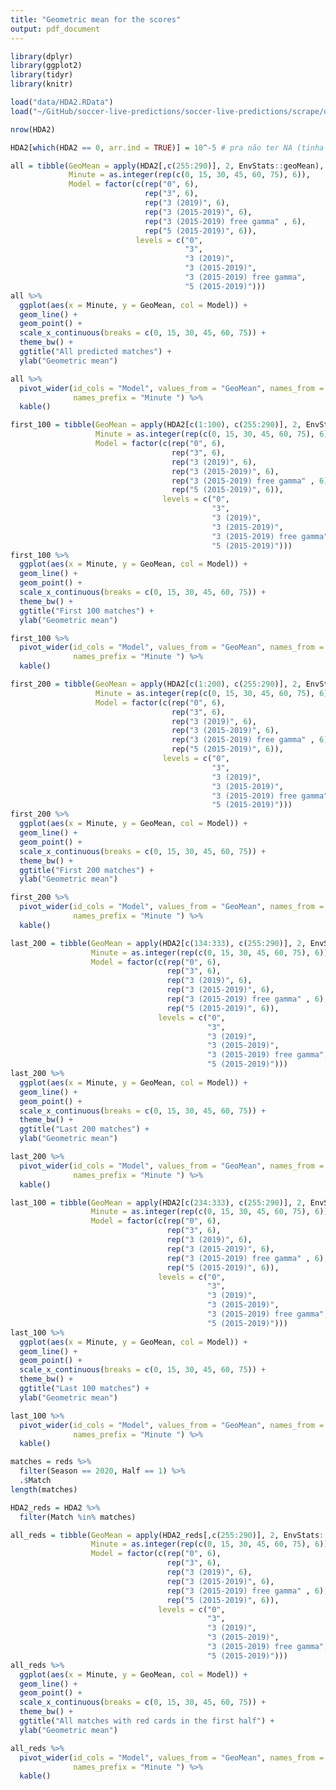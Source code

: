 ```yaml
---
title: "Geometric mean for the scores"
output: pdf_document
---
```


```r
library(dplyr)
library(ggplot2)
library(tidyr)
library(knitr)

load("data/HDA2.RData")
load("~/GitHub/soccer-live-predictions/soccer-live-predictions/scrape/data/reds.RData")

nrow(HDA2)
```
```r
HDA2[which(HDA2 == 0, arr.ind = TRUE)] = 10^-5 # pra não ter NA (tinha em dois casos)
```

```r
all = tibble(GeoMean = apply(HDA2[,c(255:290)], 2, EnvStats::geoMean),
             Minute = as.integer(rep(c(0, 15, 30, 45, 60, 75), 6)),
             Model = factor(c(rep("0", 6), 
                              rep("3", 6),
                              rep("3 (2019)", 6),
                              rep("3 (2015-2019)", 6),
                              rep("3 (2015-2019) free gamma" , 6),
                              rep("5 (2015-2019)", 6)),
                            levels = c("0", 
                                       "3", 
                                       "3 (2019)",
                                       "3 (2015-2019)",
                                       "3 (2015-2019) free gamma",
                                       "5 (2015-2019)"))) 
all %>%
  ggplot(aes(x = Minute, y = GeoMean, col = Model)) +
  geom_line() +
  geom_point() +
  scale_x_continuous(breaks = c(0, 15, 30, 45, 60, 75)) +
  theme_bw() +
  ggtitle("All predicted matches") +
  ylab("Geometric mean")

all %>%
  pivot_wider(id_cols = "Model", values_from = "GeoMean", names_from = "Minute",
              names_prefix = "Minute ") %>%
  kable()
```

```r
first_100 = tibble(GeoMean = apply(HDA2[c(1:100), c(255:290)], 2, EnvStats::geoMean),
                   Minute = as.integer(rep(c(0, 15, 30, 45, 60, 75), 6)),
                   Model = factor(c(rep("0", 6), 
                                    rep("3", 6),
                                    rep("3 (2019)", 6),
                                    rep("3 (2015-2019)", 6),
                                    rep("3 (2015-2019) free gamma" , 6),
                                    rep("5 (2015-2019)", 6)),
                                  levels = c("0", 
                                             "3", 
                                             "3 (2019)",
                                             "3 (2015-2019)",
                                             "3 (2015-2019) free gamma",
                                             "5 (2015-2019)"))) 
first_100 %>%
  ggplot(aes(x = Minute, y = GeoMean, col = Model)) +
  geom_line() +
  geom_point() +
  scale_x_continuous(breaks = c(0, 15, 30, 45, 60, 75)) +
  theme_bw() +
  ggtitle("First 100 matches") +
  ylab("Geometric mean")

first_100 %>%
  pivot_wider(id_cols = "Model", values_from = "GeoMean", names_from = "Minute",
              names_prefix = "Minute ") %>%
  kable()
```

```r
first_200 = tibble(GeoMean = apply(HDA2[c(1:200), c(255:290)], 2, EnvStats::geoMean),
                   Minute = as.integer(rep(c(0, 15, 30, 45, 60, 75), 6)),
                   Model = factor(c(rep("0", 6), 
                                    rep("3", 6),
                                    rep("3 (2019)", 6),
                                    rep("3 (2015-2019)", 6),
                                    rep("3 (2015-2019) free gamma" , 6),
                                    rep("5 (2015-2019)", 6)),
                                  levels = c("0", 
                                             "3", 
                                             "3 (2019)",
                                             "3 (2015-2019)",
                                             "3 (2015-2019) free gamma",
                                             "5 (2015-2019)"))) 
first_200 %>%
  ggplot(aes(x = Minute, y = GeoMean, col = Model)) +
  geom_line() +
  geom_point() +
  scale_x_continuous(breaks = c(0, 15, 30, 45, 60, 75)) +
  theme_bw() +
  ggtitle("First 200 matches") +
  ylab("Geometric mean")

first_200 %>%
  pivot_wider(id_cols = "Model", values_from = "GeoMean", names_from = "Minute",
              names_prefix = "Minute ") %>%
  kable()
```

```r
last_200 = tibble(GeoMean = apply(HDA2[c(134:333), c(255:290)], 2, EnvStats::geoMean),
                  Minute = as.integer(rep(c(0, 15, 30, 45, 60, 75), 6)),
                  Model = factor(c(rep("0", 6), 
                                   rep("3", 6),
                                   rep("3 (2019)", 6),
                                   rep("3 (2015-2019)", 6),
                                   rep("3 (2015-2019) free gamma" , 6),
                                   rep("5 (2015-2019)", 6)),
                                 levels = c("0", 
                                            "3", 
                                            "3 (2019)",
                                            "3 (2015-2019)",
                                            "3 (2015-2019) free gamma",
                                            "5 (2015-2019)"))) 
last_200 %>%
  ggplot(aes(x = Minute, y = GeoMean, col = Model)) +
  geom_line() +
  geom_point() +
  scale_x_continuous(breaks = c(0, 15, 30, 45, 60, 75)) +
  theme_bw() +
  ggtitle("Last 200 matches") +
  ylab("Geometric mean")

last_200 %>%
  pivot_wider(id_cols = "Model", values_from = "GeoMean", names_from = "Minute",
              names_prefix = "Minute ") %>%
  kable()
```

```r
last_100 = tibble(GeoMean = apply(HDA2[c(234:333), c(255:290)], 2, EnvStats::geoMean),
                  Minute = as.integer(rep(c(0, 15, 30, 45, 60, 75), 6)),
                  Model = factor(c(rep("0", 6), 
                                   rep("3", 6),
                                   rep("3 (2019)", 6),
                                   rep("3 (2015-2019)", 6),
                                   rep("3 (2015-2019) free gamma" , 6),
                                   rep("5 (2015-2019)", 6)),
                                 levels = c("0", 
                                            "3", 
                                            "3 (2019)",
                                            "3 (2015-2019)",
                                            "3 (2015-2019) free gamma",
                                            "5 (2015-2019)"))) 
last_100 %>%
  ggplot(aes(x = Minute, y = GeoMean, col = Model)) +
  geom_line() +
  geom_point() +
  scale_x_continuous(breaks = c(0, 15, 30, 45, 60, 75)) +
  theme_bw() +
  ggtitle("Last 100 matches") +
  ylab("Geometric mean")

last_100 %>%
  pivot_wider(id_cols = "Model", values_from = "GeoMean", names_from = "Minute",
              names_prefix = "Minute ") %>%
  kable()
```

```r
matches = reds %>%
  filter(Season == 2020, Half == 1) %>%
  .$Match
length(matches)
```

```r
HDA2_reds = HDA2 %>%
  filter(Match %in% matches)

all_reds = tibble(GeoMean = apply(HDA2_reds[,c(255:290)], 2, EnvStats::geoMean),
                  Minute = as.integer(rep(c(0, 15, 30, 45, 60, 75), 6)),
                  Model = factor(c(rep("0", 6), 
                                   rep("3", 6),
                                   rep("3 (2019)", 6),
                                   rep("3 (2015-2019)", 6),
                                   rep("3 (2015-2019) free gamma" , 6),
                                   rep("5 (2015-2019)", 6)),
                                 levels = c("0", 
                                            "3", 
                                            "3 (2019)",
                                            "3 (2015-2019)",
                                            "3 (2015-2019) free gamma",
                                            "5 (2015-2019)"))) 
all_reds %>%
  ggplot(aes(x = Minute, y = GeoMean, col = Model)) +
  geom_line() +
  geom_point() +
  scale_x_continuous(breaks = c(0, 15, 30, 45, 60, 75)) +
  theme_bw() +
  ggtitle("All matches with red cards in the first half") +
  ylab("Geometric mean")

all_reds %>%
  pivot_wider(id_cols = "Model", values_from = "GeoMean", names_from = "Minute",
              names_prefix = "Minute ") %>%
  kable()
```

